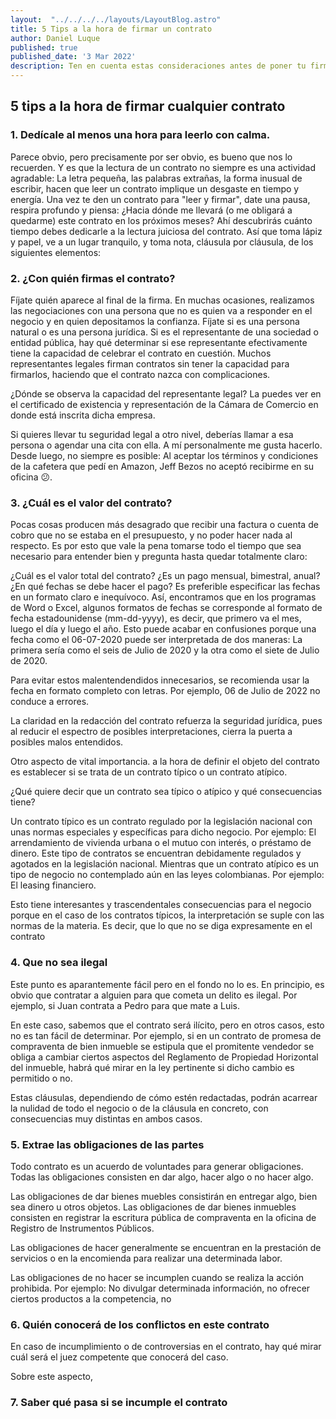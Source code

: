 ```yaml
---
layout:  "../../../../layouts/LayoutBlog.astro"
title: 5 Tips a la hora de firmar un contrato
author: Daniel Luque
published: true
published_date: '3 Mar 2022'
description: Ten en cuenta estas consideraciones antes de poner tu firma.
---
```

## 5 tips a la hora de firmar cualquier contrato
### 1. Dedícale al menos una hora para leerlo con calma.
Parece obvio, pero precisamente por ser obvio, es bueno que nos lo recuerden. Y es que la lectura de un contrato no siempre es una actividad agradable: La letra pequeña, las palabras extrañas, la forma inusual de escribir, hacen que leer un contrato implique un desgaste en tiempo y energía. Una vez te den un contrato para "leer y firmar", date una pausa, respira profundo y piensa: ¿Hacia dónde me llevará (o me obligará a quedarme) este contrato en los próximos meses? Ahí descubrirás cuánto tiempo debes dedicarle a la lectura juiciosa del contrato. Así que toma lápiz y papel, ve a un lugar tranquilo, y toma nota, cláusula por cláusula, de los siguientes elementos:

### 2. ¿Con quién firmas el contrato?
Fíjate quién aparece al final de la firma. En muchas ocasiones, realizamos las negociaciones con una persona que no es quien va a responder en el negocio y en quien depositamos la confianza. Fíjate si es una persona natural o es una persona jurídica. Si es el representante de una sociedad o entidad pública, hay qué determinar si ese representante efectivamente tiene la capacidad de celebrar el contrato en cuestión. Muchos representantes legales firman contratos sin tener la capacidad para firmarlos, haciendo que el contrato nazca con complicaciones.

¿Dónde se observa la capacidad del representante legal? La puedes ver en el certificado de existencia y representación de la Cámara de Comercio en donde está inscrita dicha empresa.

Si quieres llevar tu seguridad legal a otro nivel, deberías llamar a esa persona o agendar una cita con ella. A mí personalmente me gusta hacerlo. Desde luego, no siempre es posible: Al aceptar los términos y condiciones de la cafetera que pedí en Amazon, Jeff Bezos no aceptó recibirme en su oficina 😕.

### 3. ¿Cuál es el valor del contrato?
Pocas cosas producen más desagrado que recibir una factura o cuenta de cobro que no se estaba en el presupuesto, y no poder hacer nada al respecto. Es por esto que vale la pena tomarse todo el tiempo que sea necesario para entender bien y pregunta hasta quedar totalmente claro:

¿Cuál es el valor total del contrato?
¿Es un pago mensual, bimestral, anual?
¿En qué fechas se debe hacer el pago?
Es preferible especificar las fechas en un formato claro e inequívoco.
Así, encontramos que en los programas de Word o Excel, algunos formatos de fechas se corresponde al formato de fecha estadounidense (mm-dd-yyyy), es decir, que primero va el mes, luego el día y luego el año. Esto puede acabar en confusiones porque una fecha como el 06-07-2020 puede ser interpretada de dos maneras: La primera sería como el seis de Julio de 2020 y la otra como el siete de Julio de 2020.

Para evitar estos malentendendidos innecesarios, se recomienda usar la fecha en formato completo con letras. Por ejemplo, 06 de Julio de 2022 no conduce a errores.

La claridad en la redacción del contrato refuerza la seguridad jurídica, pues al reducir el espectro de posibles interpretaciones, cierra la puerta a posibles malos entendidos.

Otro aspecto de vital importancia. a la hora de definir el objeto del contrato es establecer si se trata de un contrato típico o un contrato atípico.

¿Qué quiere decir que un contrato sea típico o atípico y qué consecuencias tiene?

Un contrato típico es un contrato regulado por la legislación nacional con unas normas especiales y específicas para dicho negocio. Por ejemplo: El arrendamiento de vivienda urbana o el mutuo con interés, o préstamo de dinero. Este tipo de contratos se encuentran debidamente regulados y agotados en la legislación nacional. Mientras que un contrato atípico es un tipo de negocio no contemplado aún en las leyes colombianas. Por ejemplo: El leasing financiero.

Esto tiene interesantes y trascendentales consecuencias para el negocio porque en el caso de los contratos típicos, la interpretación se suple con las normas de la materia. Es decir, que lo que no se diga expresamente en el contrato

### 4. Que no sea ilegal
Este punto es aparantemente fácil pero en el fondo no lo es. En principio, es obvio que contratar a alguien para que cometa un delito es ilegal. Por ejemplo, si Juan contrata a Pedro para que mate a Luis.

En este caso, sabemos que el contrato será ilícito, pero en otros casos, esto no es tan fácil de determinar. Por ejemplo, si en un contrato de promesa de compraventa de bien inmueble se estipula que el promitente vendedor se obliga a cambiar ciertos aspectos del Reglamento de Propiedad Horizontal del inmueble, habrá qué mirar en la ley pertinente si dicho cambio es permitido o no.

Estas cláusulas, dependiendo de cómo estén redactadas, podrán acarrear la nulidad de todo el negocio o de la cláusula en concreto, con consecuencias muy distintas en ambos casos.

### 5. Extrae las obligaciones de las partes
Todo contrato es un acuerdo de voluntades para generar obligaciones. Todas las obligaciones consisten en dar algo, hacer algo o no hacer algo.

Las obligaciones de dar bienes muebles consistirán en entregar algo, bien sea dinero u otros objetos.
Las obligaciones de dar bienes inmuebles consisten en registrar la escritura pública de compraventa en la oficina de Registro de Instrumentos Públicos.

Las obligaciones de hacer generalmente se encuentran en la prestación de servicios o en la encomienda para realizar una determinada labor.

Las obligaciones de no hacer se incumplen cuando se realiza la acción prohibida. Por ejemplo: No divulgar determinada información, no ofrecer ciertos productos a la competencia, no 

### 6. Quién conocerá de los conflictos en este contrato
En caso de incumplimiento o de controversias en el contrato, hay qué mirar cuál será el juez competente que conocerá del caso. 

Sobre este aspecto, 

### 7. Saber qué pasa si se incumple el contrato